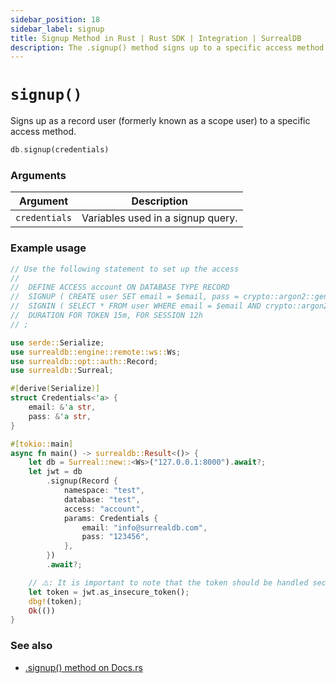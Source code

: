 ```yaml
---
sidebar_position: 18
sidebar_label: signup
title: Signup Method in Rust | Rust SDK | Integration | SurrealDB
description: The .signup() method signs up to a specific access method.
---
```


# `signup()`

Signs up as a record user (formerly known as a scope user) to a specific access method.

```rust title="Method Syntax"
db.signup(credentials)
```

### Arguments
<table>
    <thead>
        <tr>
            <th colspan="2" scope="col">Argument</th>
            <th colspan="2" scope="col">Description</th>
        </tr>
    </thead>
    <tbody>
        <tr>
            <td colspan="2" scope="row" data-label="Argument">
                <code>credentials</code>
            </td>
            <td colspan="2" scope="row" data-label="Description">
                Variables used in a signup query.
            </td>
        </tr>
    </tbody>
</table>

### Example usage

```rust
// Use the following statement to set up the access
// 
//  DEFINE ACCESS account ON DATABASE TYPE RECORD
// 	SIGNUP ( CREATE user SET email = $email, pass = crypto::argon2::generate($pass) )
// 	SIGNIN ( SELECT * FROM user WHERE email = $email AND crypto::argon2::compare(pass, $pass) )
// 	DURATION FOR TOKEN 15m, FOR SESSION 12h
// ;

use serde::Serialize;
use surrealdb::engine::remote::ws::Ws;
use surrealdb::opt::auth::Record;
use surrealdb::Surreal;

#[derive(Serialize)]
struct Credentials<'a> {
    email: &'a str,
    pass: &'a str,
}

#[tokio::main]
async fn main() -> surrealdb::Result<()> {
    let db = Surreal::new::<Ws>("127.0.0.1:8000").await?;
    let jwt = db
        .signup(Record {
            namespace: "test",
            database: "test",
            access: "account",
            params: Credentials {
                email: "info@surrealdb.com",
                pass: "123456",
            },
        })
        .await?;

    // ⚠️: It is important to note that the token should be handled securely and protected from unauthorized access.
    let token = jwt.as_insecure_token();
    dbg!(token);
    Ok(())
}
```

### See also

* [.signup() method on Docs.rs](https://docs.rs/surrealdb/latest/surrealdb/struct.Surreal.html#method.signup)